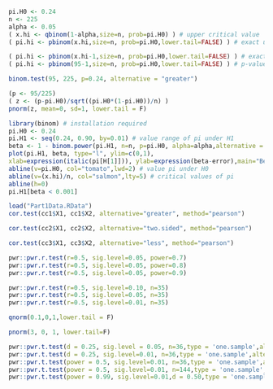 ```r
pi.H0 <- 0.24
n <- 225
alpha <- 0.05
( x.hi <- qbinom(1-alpha,size=n, prob=pi.H0) ) # upper critical value
( pi.hi <- pbinom(x.hi,size=n, prob=pi.H0,lower.tail=FALSE) ) # exact upper alpha
```

```r
( pi.hi <- pbinom(x.hi-1,size=n, prob=pi.H0,lower.tail=FALSE) ) # exact upper alpha for pi.hi-1
( pi.hi <- pbinom(95-1,size=n, prob=pi.H0,lower.tail=FALSE) ) # p-value
```

```r
binom.test(95, 225, p=0.24, alternative = "greater")
```

```r
(p <- 95/225)
( z <- (p-pi.H0)/sqrt((pi.H0*(1-pi.H0))/n) )
pnorm(z, mean=0, sd=1, lower.tail = F)
```

```r
library(binom) # installation required
pi.H0 <- 0.24
pi.H1 <- seq(0.24, 0.90, by=0.01) # value range of pi under H1
beta <- 1 - binom.power(pi.H1, n=n, p=pi.H0, alpha=alpha,alternative = "greater", method="exact")
plot(pi.H1, beta, type="l", ylim=c(0,1),
xlab=expression(italic(pi[H[1]])), ylab=expression(beta-error),main="Beta Error Investigation" )
abline(v=pi.H0, col="tomato",lwd=2) # value pi under H0
abline(v=(x.hi)/n, col="salmon",lty=5) # critical values of pi
abline(h=0)
pi.H1[beta < 0.001]
```

```r
load("Part1Data.RData")
cor.test(cc1$X1, cc1$X2, alternative="greater", method="pearson")
```

```r
cor.test(cc2$X1, cc2$X2, alternative="two.sided", method="pearson")
```

```r
cor.test(cc3$X1, cc3$X2, alternative="less", method="pearson")
```

```r
pwr::pwr.r.test(r=0.5, sig.level=0.05, power=0.7)
pwr::pwr.r.test(r=0.5, sig.level=0.05, power=0.8)
pwr::pwr.r.test(r=0.5, sig.level=0.05, power=0.9)
```

```r
pwr::pwr.r.test(r=0.5, sig.level=0.10, n=35)
pwr::pwr.r.test(r=0.5, sig.level=0.05, n=35)
pwr::pwr.r.test(r=0.5, sig.level=0.01, n=35)
```

```r
qnorm(0.1,0,1,lower.tail = F)
```

```r
pnorm(3, 0, 1, lower.tail=F)
```

```r
pwr::pwr.t.test(d = 0.25, sig.level = 0.05, n=36,type = 'one.sample',alternative = 'two.sided')
pwr::pwr.t.test(d = 0.25, sig.level=0.01, n=36,type = 'one.sample',alternative = 'two.sided')
pwr::pwr.t.test(power = 0.5, sig.level=0.01, n=36,type = 'one.sample',alternative = 'two.sided')
pwr::pwr.t.test(power = 0.5, sig.level=0.01, n=144,type = 'one.sample',alternative = 'two.sided')
pwr::pwr.t.test(power = 0.99, sig.level=0.01,d = 0.50,type = 'one.sample', alternative = 'two.sided')
```

